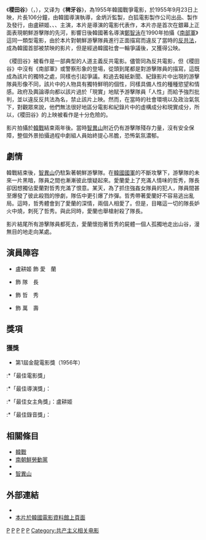 {{Infobox Film
| name           = 稷田谷
| original_name  = {{lang|ko|피아골}}
| image          =
| image_size     = 
| caption        = 
| director       = {{Link-ko|李康天|이강천}}
| producer       = 金炳沂
| writer         = 金宗煥
| narrator       = 
| starring       = 盧耕姬<br>{{Link-ko|李藝春|이예춘}}<br>{{Link-ko|金振奎|김진규 (배우)}}<br>{{Link-ko|許長江|허장강}}
| music          = 鄭回甲
| cinematography = 姜榮華
| editing        = 梁柱南
| production_company = 白狐電影製作公司
| distributor    = 白狐電影製作公司
| released       = {{KOR}} 1955年9月23日
| runtime        = 106分鐘
| country        = {{KOR}}
| language       = [[韓語|韓語]]
| budget         = 
|  gross              = 

| preceded_by    = 
| website        = 
| amg_id         = 
| imdb_id        = tt0371877 
}}
《'''稷田谷'''》（{{lang-ko|'''피아골'''}}，{{lang-en|'''''Piagol'''''}}），又译为《'''稗牙谷'''》，為1955年韓國戰爭電影，於1955年9月23日上映，片長106分鐘，由韓國導演{{Link-ko|李康天|이강천}}執導，金炳沂監製，白狐電影製作公司出品、製作及發行，由盧耕姬、{{Link-ko|李藝春|이예춘}}、{{Link-ko|金振奎|김진규 (배우)}}、{{Link-ko|許長江|허장강}}主演，本片是導演{{Link-ko|李康天|이강천}}的電影代表作，本片亦是首次在銀幕上正面表現朝鮮游擊隊的先河，影響日後韓國著名導演[[鄭智泳|鄭智泳]]在1990年拍攝《[[南部軍_(電影)|南部軍]]》這同一類型電影，由於本片對朝鮮游擊隊員進行正面描寫而違反了當時的[[反共法|反共法]]，成為韓國首部被禁映的影片，但是經過韓國社會一輪爭議後，又獲得公映。

《稷田谷》被看作是一部典型的人道主義反共電影。儘管同為反共電影，但《稷田谷》中沒有《南部軍》或警察形象的登場，從頭到尾都是對游擊隊員的描寫，這既成為該片的獨特之處，同樣也引起爭議。和過去報紙新聞、紀錄影片中出現的游擊隊員形像不同，該片中的人物具有獨特鮮明的個性，同樣具備人性的種種慾望和情感。政府及輿論導向都以該片過於「現實」地賦予游擊隊員「人性」而給予強烈批判，並以違反反共法為名，禁止該片上映。然而，在當時的社會環境以及政治氣氛下，對觀眾來說，他們無法很好地區分電影和紀錄片中的虛構成分和現實成分，所以，《稷田谷》的上映被看作是十分危險的。

影片拍攝於[[韓戰|韓戰]]結束兩年後。當時[[智異山|智異山]]附近仍有游擊隊殘存力量，沒有安全保障，整個外景拍攝過程中劇組人員始終提心吊膽，恐怖氣氛濃郁。

==劇情==

韓戰結束後，[[智異山|智異山]]仍駐紮著朝鮮游擊隊。在[[韓國國軍|韓國國軍]]的不斷攻擊下，游擊隊的未來一片黑暗，隊員之間也漸漸彼此懷疑起來。愛蘭愛上了充滿人情味的哲秀，隊長卻因想獨佔愛蘭對哲秀充滿了恨意。某天，為了抓住強姦女隊員的犯人，隊員間甚至爆發了彼此殺戮的慘劇，隊伍中更引爆了炸彈。哲秀帶著愛蘭好不容易逃出亂局。這時，哲秀體會到了愛蘭的深情，兩個人相愛了。但是，目睹這一切的隊長妒火中燒，刺死了哲秀。與此同時，愛蘭也舉槍射殺了隊長。

影片結尾所有游擊隊員都死去，愛蘭懷抱著哲秀的屍體一個人孤獨地走出山谷，漫無目的地走向某處。

== 演員陣容 ==
*盧耕姬 飾 愛　蘭
*{{Link-ko|李藝春|이예춘}} 飾 隊　長
*{{Link-ko|金振奎|김진규 (배우)}} 飾 哲　秀
*{{Link-ko|許長江|허장강}} 飾 萬　壽

== 獎項 ==
=== 獲獎 ===

*第1屆金龍電影獎（1956年）
:*「最佳電影獎」
:*「最佳導演獎」：{{Link-ko|李康天|이강천}}
:*「最佳女主角獎」：盧耕姬
:*「最佳錄音獎」：{{Link-ko|李敬淳|이경순}}

==相關條目==
*[[朝鮮戰爭|韓戰]]
*[[南朝鮮勞動黨|南朝鮮勞動黨]]
*{{Link-ko|朝鮮人民游擊隊|조선인민유격대}}
*[[智異山|智異山]]

==外部連結==
*{{IMDB title|0371877|稷田谷}}
*[http://www.kmdb.or.kr/movie/md_basic.asp?nation=K&p_dataid=00278&keyword=%ED%94%BC%EC%95%84%EA%B3%A8 本片於韓國電影資料館上頁面] {{Wayback|url=http://www.kmdb.or.kr/movie/md_basic.asp?nation=K&p_dataid=00278&keyword=%ED%94%BC%EC%95%84%EA%B3%A8 |date=20190820034909 }}

[[Category:韓語電影|P]]
[[Category:1955年韓國電影作品|P]]
[[Category:韓戰電影|P]]
[[Category:韓戰題材作品|P]]
[[Category:韓國戰爭片|P]]
[[Category:共产主义相关电影|Category:共产主义相关电影]]